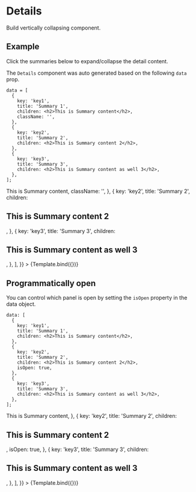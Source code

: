 

<Meta title="Components/Details" component={Details} />


# Details

Build vertically collapsing component.

## Example

Click the summaries below to expand/collapse the detail content.

The `Details` component was auto generated based on the following `data` prop.

```
data = [
  {
    key: 'key1',
    title: 'Summary 1',
    children: <h2>This is Summary content</h2>,
    className: '',
  },
  {
    key: 'key2',
    title: 'Summary 2',
    children: <h2>This is Summary content 2</h2>,
  },
  {
    key: 'key3',
    title: 'Summary 3',
    children: <h2>This is Summary content as well 3</h2>,
  },
];
```

<Canvas>
  <Story
    name="Example data"
    args={{
      data: [
        {
          key: 'key1',
          title: 'Summary 1',
          children: <h2>This is Summary content</h2>,
          className: '',
        },
        {
          key: 'key2',
          title: 'Summary 2',
          children: <h2>This is Summary content 2</h2>,
        },
        {
          key: 'key3',
          title: 'Summary 3',
          children: <h2>This is Summary content as well 3</h2>,
        },
      ],
    }}
  >
    {Template.bind({})}
  </Story>
</Canvas>

## Programmatically open

You can control which panel is open by setting the `isOpen` property in the data object.

```
data: [
  {
    key: 'key1',
    title: 'Summary 1',
    children: <h2>This is Summary content</h2>,
  },
  {
    key: 'key2',
    title: 'Summary 2',
    children: <h2>This is Summary content 2</h2>,
    isOpen: true,
  },
  {
    key: 'key3',
    title: 'Summary 3',
    children: <h2>This is Summary content as well 3</h2>,
  },
];
```

<Canvas>
  <Story
    name="Programmatically open"
    args={{
      data: [
        {
          key: 'key1',
          title: 'Summary 1',
          children: <h2>This is Summary content</h2>,
        },
        {
          key: 'key2',
          title: 'Summary 2',
          children: <h2>This is Summary content 2</h2>,
          isOpen: true,
        },
        {
          key: 'key3',
          title: 'Summary 3',
          children: <h2>This is Summary content as well 3</h2>,
        },
      ],
    }}
  >
    {Template.bind({})}
  </Story>
</Canvas>
